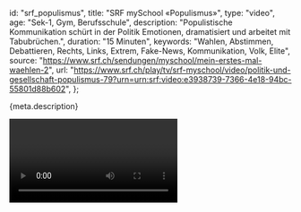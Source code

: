 
  id: "srf_populismus",
  title: "SRF mySchool «Populismus»",
  type: "video",
  age: "Sek-1, Gym, Berufsschule",
  description:
    "Populistische Kommunikation schürt in der Politik Emotionen, dramatisiert und arbeitet mit Tabubrüchen.",
  duration: "15 Minuten",
  keywords:
    "Wahlen, Abstimmen, Debattieren, Rechts, Links, Extrem, Fake-News, Kommunikation, Volk, Elite",
  source: "https://www.srf.ch/sendungen/myschool/mein-erstes-mal-waehlen-2",
  url:
    "https://www.srf.ch/play/tv/srf-myschool/video/politik-und-gesellschaft-populismus-79?urn=urn:srf:video:e3938739-7366-4e18-94bc-55801d88b602",
};

<Ref source={meta.source}>
  <p>{meta.description}</p>
  <Video url={meta.url} />
  <p>
    Hast Du Dir das Video angesehen? Schreib in die Klassendiskussion einen
    Satz, mit dem Du «das Volk» auf Deine Seite bringen möchtest.
  </p>
</Ref>
